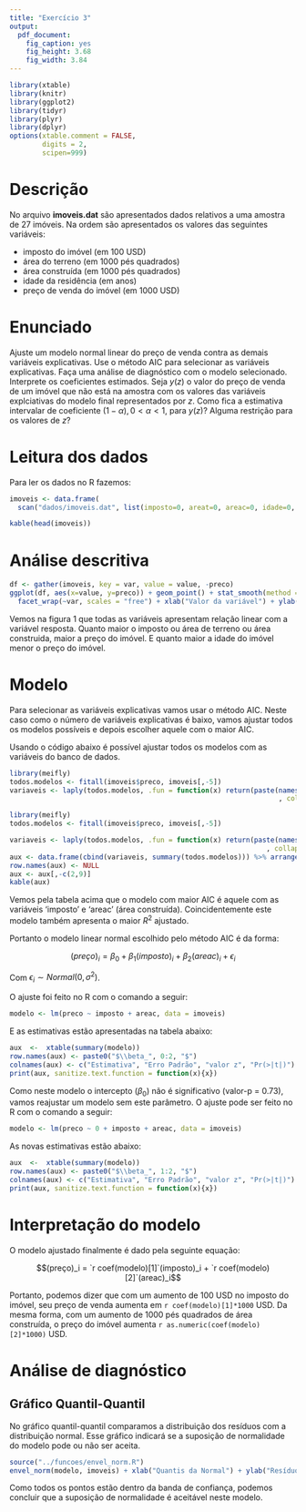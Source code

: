 ```yaml
---
title: "Exercício 3"
output:
  pdf_document:
    fig_caption: yes
    fig_height: 3.68
    fig_width: 3.84
---
```


```r
library(xtable)
library(knitr)
library(ggplot2)
library(tidyr)
library(plyr)
library(dplyr)
options(xtable.comment = FALSE,
        digits = 2,
        scipen=999)
```

# Descrição

No arquivo __imoveis.dat__ são apresentados dados relativos a uma amostra de 27 imóveis. Na ordem são apresentados os valores das seguintes variáveis:

* imposto do imóvel (em 100 USD)
* área do terreno (em 1000 pés quadrados)
* área construída (em 1000 pés quadrados)
* idade da residência (em anos)
* preço de venda do imóvel (em 1000 USD)

# Enunciado

Ajuste um modelo normal linear do preço de venda contra as demais variáveis explicativas. Use o método AIC para selecionar as variáveis explicativas. Faça uma análise de diagnóstico com o modelo selecionado. Interprete os coeficientes estimados. Seja $y(z)$ o valor do preço de venda de um imóvel que não está na amostra com os valores das variáveis explciativas do modelo final representados por $z$. Como fica a estimativa intervalar de coeficiente $(1 - \alpha), 0 < \alpha < 1$, para $y(z)$? Alguma restrição para os valores de $z$?

# Leitura dos dados

Para ler os dados no R fazemos:

```r
imoveis <- data.frame(
  scan("dados/imoveis.dat", list(imposto=0, areat=0, areac=0, idade=0, preco=0)))
```

```r
kable(head(imoveis))
```

# Análise descritiva

```r
df <- gather(imoveis, key = var, value = value, -preco)
ggplot(df, aes(x=value, y=preco)) + geom_point() + stat_smooth(method = "lm", se = F) + 
  facet_wrap(~var, scales = "free") + xlab("Valor da variável") + ylab("Preço")
```

Vemos na figura 1 que todas as variáveis apresentam relação linear com a variável resposta. Quanto maior o imposto ou área de terreno ou área construida, maior a preço do imóvel. E quanto maior a idade do imóvel menor o preço do imóvel.

# Modelo

Para selecionar as variáveis explicativas vamos usar o método AIC. Neste caso como o número de variáveis explicativas é baixo, vamos ajustar todos os modelos possíveis e depois escolher aquele com o maior AIC.

Usando o código abaixo é possível ajustar todos os modelos com as variáveis do banco de dados.
```r
library(meifly)
todos.modelos <- fitall(imoveis$preco, imoveis[,-5])
variaveis <- laply(todos.modelos, .fun = function(x) return(paste(names(x$coefficients)
                                                                  , collapse = ", ")))
```

```r
library(meifly)
todos.modelos <- fitall(imoveis$preco, imoveis[,-5])
```

```r
variaveis <- laply(todos.modelos, .fun = function(x) return(paste(names(x$coefficients)
                                                               , collapse = ", ")))
aux <- data.frame(cbind(variaveis, summary(todos.modelos))) %>% arrange(AIC)
row.names(aux) <- NULL
aux <- aux[,-c(2,9)]
kable(aux)
```

Vemos pela tabela acima que o modelo com maior AIC é aquele com as variáveis 'imposto' e 'areac' (área construída). Coincidentemente este modelo também apresenta o maior $R^2$ ajustado.

Portanto o modelo linear normal escolhido pelo método AIC é da forma:

$$(preço)_i = \beta_0 + \beta_1(imposto)_i + \beta_2(areac)_i + \epsilon_i$$

Com $\epsilon_i \sim Normal(0, \sigma^2)$.

O ajuste foi feito no R com o comando a seguir:

```r
modelo <- lm(preco ~ imposto + areac, data = imoveis)
```

E as estimativas estão apresentadas na tabela abaixo:

```r
aux  <-  xtable(summary(modelo))
row.names(aux) <- paste0("$\\beta_", 0:2, "$")
colnames(aux) <- c("Estimativa", "Erro Padrão", "valor z", "Pr(>|t|)")
print(aux, sanitize.text.function = function(x){x})
```

Como neste modelo o intercepto ($\beta_0$) não é significativo (valor-p = 0.73), vamos reajustar um modelo sem este parâmetro. O ajuste pode ser feito no R com o comando a seguir:

```r
modelo <- lm(preco ~ 0 + imposto + areac, data = imoveis)
```

As novas estimativas estão abaixo:

```r
aux  <-  xtable(summary(modelo))
row.names(aux) <- paste0("$\\beta_", 1:2, "$")
colnames(aux) <- c("Estimativa", "Erro Padrão", "valor z", "Pr(>|t|)")
print(aux, sanitize.text.function = function(x){x})
```

# Interpretação do modelo

O modelo ajustado finalmente é dado pela seguinte equação:

$$(preço)_i = `r coef(modelo)[1]`(imposto)_i + `r coef(modelo)[2]`(areac)_i$$

Portanto, podemos dizer que com um aumento de 100 USD no imposto do imóvel, seu preço de venda aumenta em `r coef(modelo)[1]*1000` USD. Da mesma forma, com um aumento de 1000 pés quadrados de área construída, o preço do imóvel aumenta `r as.numeric(coef(modelo)[2]*1000)` USD.

# Análise de diagnóstico

## Gráfico Quantil-Quantil

No gráfico quantil-quantil comparamos a distribuição dos resíduos com a distribuição normal. Esse gráfico indicará se a suposição de normalidade do modelo pode ou não ser aceita.

```r
source("../funcoes/envel_norm.R")
envel_norm(modelo, imoveis) + xlab("Quantis da Normal") + ylab("Resíduo Studentizado")
```

Como todos os pontos estão dentro da banda de confiança, podemos concluir que a suposição de normalidade é aceitável neste modelo.










